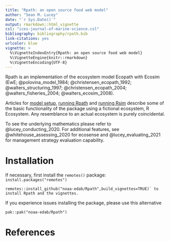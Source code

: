 ```yaml
---
title: "Rpath: an open source food web model"
author: "Sean M. Lucey"
date: "`r Sys.Date()`"
output: rmarkdown::html_vignette
csl: "ices-journal-of-marine-science.csl"
bibliography: bibliography/rpath.bib
link-citations: yes
urlcolor: blue
vignette: >
  %\VignetteIndexEntry{Rpath: an open source food web model}
  %\VignetteEngine{knitr::rmarkdown}
  %\VignetteEncoding{UTF-8}
---
```


Rpath is an implementation of the ecosystem model Ecopath with Ecosim (EwE; @polovina_model_1984; @christensen_ecopath_1992; @walters_structuring_1997; @christensen_ecopath_2004; @walters_fisheries_2004; @walters_ecosim_2008).  

Articles for [model setup](ModelSetup.html), [running Rpath](RunRpath.html) and [running Rsim](RunRsim.html) describe some of the basic functionality of the package using a fictional ecosystem, R Ecosystem.  Any resemblance to an actual ecosystem is purely coincidental.  

To see the underlying mathematics please refer to @lucey_conducting_2020. For additional features, see @whitehouse_assessing_2020 for ecosense and @lucey_evaluating_2021 for management strategy evaluation capability. 

# Installation

If necessary, first install the `remotes()` package: `install.packages("remotes")` 

```
remotes::install_github("noaa-edab/Rpath",build_vignettes=TRUE)` to install Rpath and the vignettes.
```

If you experience issues installing the package, please use this alternative

```
pak::pak("noaa-edab/Rpath")
```





# References







